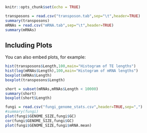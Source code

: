 ```r
knitr::opts_chunk$set(echo = TRUE)
```

```r
transposons = read.csv("transposon.tab",sep="\t",header=TRUE)
summary(transposons)
mRNAs = read.csv("mRNA.tab",sep="\t",header=TRUE)
summary(mRNAs)
```

## Including Plots

You can also embed plots, for example:

```r
hist(transposons$Length,100,main="Histogram of TE lengths")
hist(log(mRNAs$Length),100,main="Histogram of mRNA lengths")
boxplot(mRNAs$Length)
boxplot(transposons$Length)

short = subset(mRNAs,mRNAs$Length < 10000)
summary(short)
boxplot(short$Length)
```

```r
fungi = read.csv("fungi_genome_stats.csv",header=TRUE,sep=",")
#summary(fungi)
plot(fungi$GENOME_SIZE,fungi$GC)
cor(fungi$GENOME_SIZE,fungi$GC)
plot(fungi$GENOME_SIZE,fungi$mRNA.mean)
```